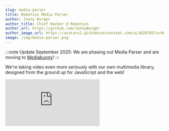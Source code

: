 ```yaml
---
slug: media-parser
title: Remotion Media Parser
author: Jonny Burger
author_title: Chief Hacker @ Remotion
author_url: https://github.com/JonnyBurger
author_image_url: https://avatars2.githubusercontent.com/u/1629785?s=460&u=12eb94da6070d00fc924761ce06e3a428d01b7e9&v=4
image: /img/media-parser.png
---
```


:::note
Update September 2025: We are phasing out Media Parser and are moving to [Mediabunny](/docs/mediabunny)!
:::

We're taking video even more seriously with our own multimedia library, designed from the ground up for JavaScript and the web!

<iframe
  style={{
    width: '100%',
    aspectRatio: '16 / 9',
  }}
  src="https://www.youtube.com/embed/r3dUGdfVnkM"
  title="YouTube video player"
  frameborder="0"
  allow="accelerometer; autoplay; clipboard-write; encrypted-media; gyroscope; picture-in-picture"
  allowfullscreen
/>
<br />

[**Remotion Media Parser Docs**](/docs/media-parser)

In short, what does Remotion Media Parser achieve?

### Better metadata retrieval

Get more information from more file formats, faster. An universal API that works on both the server and the client.

You can choose which metadata you want to retrieve, and Media Parser will choose the fastest way.

```tsx twoslash title="Get metadata from a video"
import {parseMedia} from '@remotion/media-parser';

// ---cut---
const result = await parseMedia({
  src: 'https://remotion.media/video.mp4',
  fields: {
    durationInSeconds: true,
    dimensions: true,
    fps: true,
    slowKeyframes: true,
    slowVideoBitrate: true,
    isHdr: true,
    videoCodec: true,
    rotation: true,
    numberOfAudioChannels: true,
    sampleRate: true,
    metadata: true,
  },
});

console.log(result.durationInSeconds);
//                     ^?
```

### Video decoding and processing

Media Parser ties into the WebCodecs API – hardware-accelerated decoding, built right into the browser. Previously hard to use, now made accessible!

<img src="/img/decoding.png" alt="Video decoding" />

```tsx twoslash title="Decode video frames"
import {parseMedia} from '@remotion/media-parser';

// ---cut---
const result = await parseMedia({
  src: 'https://remotion.media/video.mp4',
  onVideoTrack: (track) => {
    const videoDecoder = new VideoDecoder({
      output: console.log,
      error: console.error,
    });

    return (sample) => {
      videoDecoder.decode(new EncodedVideoChunk(sample));
    };
  },
});
```

:::note
This is an oversimplified example - you might get performance problems running this code with longer videos because samples are being passed [faster than they can be decoded](/docs/media-parser/webcodecs).
:::

### Unlock new use cases

<img src="/img/webcodecs-use-cases.png" alt="WebCodecs use cases" />

Developers need a better way to work with video on the web.

Media Parser is a foundational library that unlocks many upcoming improvements to Remotion and for the web in general. We will be implementing many of these ideas ourselves, but also invite you to build with Media Parser.

### We built the fastest video converter on the web

Try out [remotion.dev/convert](https://remotion.dev/convert), our web video converter powered by Remotion Media Parser and WebCodecs. Because it works offline and the conversion is hardware-accelerated, it is faster than any other web converter we could find!

<img src="/img/converter.webp" alt="Converter" />

<hr />

- **Upvote Remotion Media Parser on [Product Hunt](https://www.producthunt.com/posts/remotion-media-parser)**
- [**View Docs**](/docs/media-parser)
